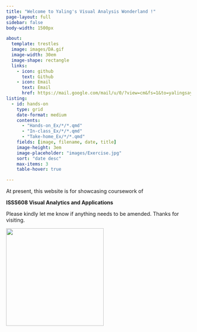 ```yaml
---
title: "Welcome to Yaling's Visual Analysis Wonderland !"
page-layout: full
sidebar: false
body-width: 1500px

about:
  template: trestles
  image: images/DA.gif
  image-width: 30em
  image-shape: rectangle
  links:
    - icon: github
      text: Github
    - icon: Email
      text: Email
      href: https://mail.google.com/mail/u/0/?view=cm&fs=1&to=yalingsayhi@gmail.com
listing:
  - id: hands-on
    type: grid
    date-format: medium
    contents: 
      - "Hands-on_Ex/*/*.qmd"
      - "In-class_Ex/*/*.qmd"
      - "Take-home_Ex/*/*.qmd"
    fields: [image, filename, date, title]
    image-height: 3em
    image-placeholder: "images/Exercise.jpg"
    sort: "date desc"
    max-items: 3
    table-hover: true

---
```



At present, this website is for showcasing coursework of 

**ISSS608 Visual Analytics and Applications**

Please kindly let me know if anything needs to be amended. Thanks for visiting. 

![](images/New_post.gif){fig-align="center" width="266"}
